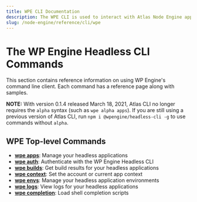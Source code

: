 ```yaml
---
title: WPE CLI Documentation
description: The WPE CLI is used to interact with Atlas Node Engine applications
slug: /node-engine/reference/cli/wpe
---
```


# The WP Engine Headless CLI Commands

This section contains reference information on using WP Engine's command line
client. Each command has a reference page along with samples.

**NOTE:** With version 0.1.4 released March 18, 2021, Atlas CLI no longer requires the `alpha` syntax (such as `wpe alpha apps`). If you are still using a previous version of Atlas CLI, run `npm i @wpengine/headless-cli -g` to use commands without `alpha`.

## WPE Top-level Commands

- [**wpe apps**](./wpe/apps): Manage your headless applications
- [**wpe auth**](./wpe/auth): Authenticate with the WP Engine Headless CLI
- [**wpe builds**](./wpe/builds): Get build results for your headless applications
- [**wpe context**](./wpe/context): Set the account or current app context
- [**wpe envs**](./wpe/envs): Manage your headless application environments
- [**wpe logs**](./wpe/logs): View logs for your headless applications
- [**wpe completion**](./wpe/completion): Load shell completion scripts

